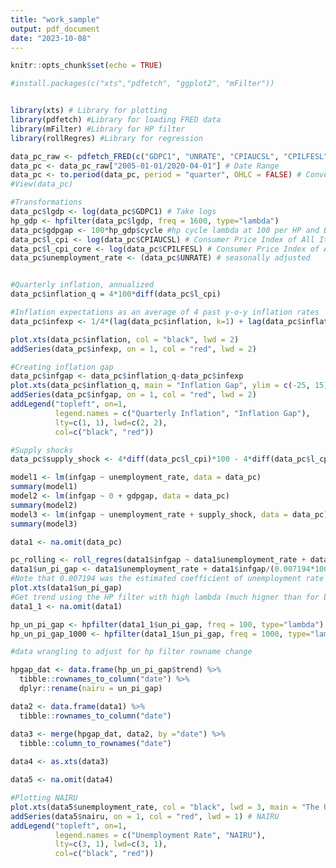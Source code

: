 ```yaml
---
title: "work_sample"
output: pdf_document
date: "2023-10-08"
---
```


```r
knitr::opts_chunk$set(echo = TRUE)
```

```r
#install.packages(c("xts","pdfetch", "ggplot2", "mFilter"))


library(xts) # Library for plotting
library(pdfetch) #Library for loading FRED data
library(mFilter) #Library for HP filter
library(rollRegres) #Library for regression 
```

```r
data_pc_raw <- pdfetch_FRED(c("GDPC1", "UNRATE", "CPIAUCSL", "CPILFESL")) #API fetching from FRED
data_pc <- data_pc_raw["2005-01-01/2020-04-01"] # Date Range
data_pc <- to.period(data_pc, period = "quarter", OHLC = FALSE) # Convert data to quarterly frequency
#View(data_pc)
```

```r
#Transformations
data_pc$lgdp <- log(data_pc$GDPC1) # Take logs
hp_gdp <- hpfilter(data_pc$lgdp, freq = 1600, type="lambda")
data_pc$gdpgap <- 100*hp_gdp$cycle #hp cycle lambda at 100 per HP and Ball and Mankiw paper
data_pc$l_cpi <- log(data_pc$CPIAUCSL) # Consumer Price Index of All Items in the US
data_pc$l_cpi_core <- log(data_pc$CPILFESL) # Consumer Price Index of All Items minus food & energy in the US
data_pc$unemployment_rate <- (data_pc$UNRATE) # seasonally adjusted


#Quarterly inflation, annualized
data_pc$inflation_q = 4*100*diff(data_pc$l_cpi)
```

```r
#Inflation expectations as an average of 4 past y-o-y inflation rates
data_pc$infexp <- 1/4*(lag(data_pc$inflation, k=1) + lag(data_pc$inflation, k=2) + lag(data_pc$inflation, k=3) + lag(data_pc$inflation, k=4))

plot.xts(data_pc$inflation, col = "black", lwd = 2)
addSeries(data_pc$infexp, on = 1, col = "red", lwd = 2)

#Creating inflation gap
data_pc$infgap <- data_pc$inflation_q-data_pc$infexp
plot.xts(data_pc$inflation_q, main = "Inflation Gap", ylim = c(-25, 15))
addSeries(data_pc$infgap, on = 1, col = "red", lwd = 2)
addLegend("topleft", on=1, 
          legend.names = c("Quarterly Inflation", "Inflation Gap"), 
          lty=c(1, 1), lwd=c(2, 2),
          col=c("black", "red"))

#Supply shocks
data_pc$supply_shock <- 4*diff(data_pc$l_cpi)*100 - 4*diff(data_pc$l_cpi_core)*100
```

```r
model1 <- lm(infgap ~ unemployment_rate, data = data_pc)
summary(model1)
model2 <- lm(infgap ~ 0 + gdpgap, data = data_pc)
summary(model2)
model3 <- lm(infgap ~ unemployment_rate + supply_shock, data = data_pc)
summary(model3)
```

```r
data1 <- na.omit(data_pc)

pc_rolling <- roll_regres(data1$infgap ~ data1$unemployment_rate + data1$supply_shock, width = 40, do_downdates = TRUE)
data1$un_pi_gap <- data1$unemployment_rate + data1$infgap/(0.007194*100)
#Note that 0.007194 was the estimated coefficient of unemployment rate in model 3.
plot.xts(data1$un_pi_gap)
#Get trend using the HP filter with high lambda (much higner than for business cycles frequencies)
data1_1 <- na.omit(data1)

hp_un_pi_gap <- hpfilter(data1_1$un_pi_gap, freq = 100, type="lambda") # lambda at 100
hp_un_pi_gap_1000 <- hpfilter(data1_1$un_pi_gap, freq = 1000, type="lambda") # lambda at 1000

```

```r
#data wrangling to adjust for hp filter rowname change 

hpgap_dat <- data.frame(hp_un_pi_gap$trend) %>% 
  tibble::rownames_to_column("date") %>% 
  dplyr::rename(nairu = un_pi_gap)

data2 <- data.frame(data1) %>% 
  tibble::rownames_to_column("date")

data3 <- merge(hpgap_dat, data2, by ="date") %>% 
  tibble::column_to_rownames("date")
  
data4 <- as.xts(data3)

data5 <- na.omit(data4)
```

```r
#Plotting NAIRU
plot.xts(data5$unemployment_rate, col = "black", lwd = 3, main = "The U.S. NAIRU", main.timespan = FALSE, lty = 3, ylim = c(2, 14)) #unemployment rate
addSeries(data5$nairu, on = 1, col = "red", lwd = 1) # NAIRU
addLegend("topleft", on=1, 
          legend.names = c("Unemployment Rate", "NAIRU"), 
          lty=c(3, 1), lwd=c(3, 1),
          col=c("black", "red"))

```